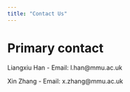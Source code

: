 ```yaml
---
title: "Contact Us"
---
```




# Primary contact
Liangxiu Han - Email: l.han@mmu.ac.uk

Xin Zhang - Email: x.zhang@mmu.ac.uk